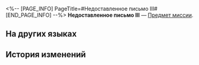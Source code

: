 <%-- [PAGE_INFO]
PageTitle=#Недоставленное письмо III#
[END_PAGE_INFO] --%>
{{Предмет Инфобокс
|id          = 140080
|Изображение = Иконка Письмо.png
|Тип         = Предмет миссии
|Инвентарь   = Миссии
|Редкость    = 3
|Эффект      = 
|Описание    = Конверт, найденный в Белобоге.<br />На нём написано: «Адресовано моей единственной, драгоценной, вечно молодой и остроумной, достойной моей любви и заботы; той, кого, быть может, даже не существует: грядущей любви всей моей жизни».<br />Наверное, в Надмирье кто-нибудь поможет разобраться с этим письмом.
}}
'''Недоставленное письмо III''' — [[Предмет миссии]].

==На других языках==
{{На других языках
|en   = Misdelivered Letter 3
|zhs  = 未妥投的信封•三
|zht  = 未投遞的信封•三
|ja   = 届かなかった手紙&nbsp;3
|ko   = 전해지지 못한 편지•3
|es   = Carta sin entregar (III)
|fr   = Lettre non livrée&nbsp;3
|ru   = Недоставленное письмо III
|th   = จดหมายที่ไม่ได้ส่ง 3
|vi   = Bức Thư Chưa Gửi - 3
|de   = Nicht zugestellter Brief 3
|id   = Surat yang Tidak Terkirim 3
|pt   = Carta Não Entregue 3
}}

==История изменений==
{{История изменений|3.5}}